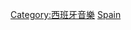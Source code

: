 {{Commons category|Music venues in Spain}}

[[Category:西班牙音樂|Category:西班牙音樂]]
[[Category:各國音樂場地|Spain]]
